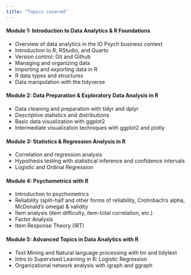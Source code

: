 ```yaml
---
title: "Topics covered"
---
```

#### Module 1: Introduction to Data Analytics & R Foundations
- Overview of data analytics in the IO Psych business context 
- Introduction to R, RStudio, and Quarto 
- Version control: Git and Github 
- Managing and organizing data 
- Importing and exporting data in R 
- R data types and structures 
- Data manipulation with the tidyverse 

#### Module 2: Data Preparation & Exploratory Data Analysis in R
- Data cleaning and preparation with tidyr and dplyr 
- Descriptive statistics and distributions 
- Basic data visualization with ggplot2 
- Intermediate visualization techniques with ggplot2 and plotly 

#### Module 3: Statistics & Regression Analysis in R
- Correlation and regression analysis 
- Hypothesis testing with statistical inference and confidence intervals 
- Logistic and Ordinal Regression 

#### Module 4: Psychometrics with R
- Introduction to psychometrics 
- Reliability (split-half and other forms of reliability, Crohnbach's alpha, McDonald's omega) & validity
- Item analysis (item difficulty, item-total correlation, etc.) 
- Factor Analysis 
- Item Response Theory (IRT) 

#### Module 5: Advanced Topics in Data Analytics with R
- Text Mining and Natural language processing with tm and tidytext 
- Intro to Supervised Learning in R: Logistic Regression 
- Organizational network analysis with igraph and ggraph 

